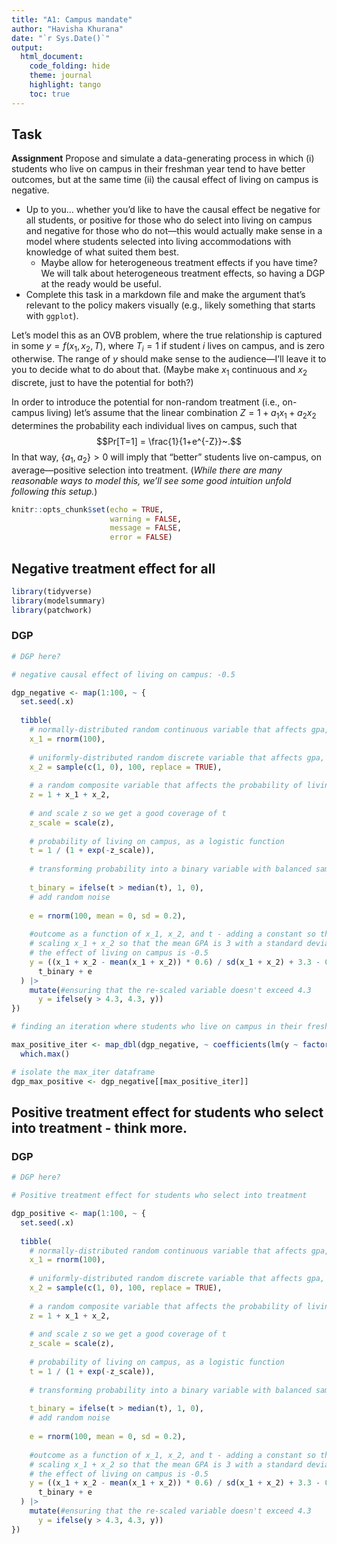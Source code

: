 ```yaml
---
title: "A1: Campus mandate" 
author: "Havisha Khurana"
date: "`r Sys.Date()`"
output: 
  html_document:
    code_folding: hide
    theme: journal
    highlight: tango
    toc: true
---
```


## Task 

**Assignment** Propose and simulate a data-generating process in which (i) students who live on campus in their freshman year tend to have better outcomes, but at the same time (ii) the causal effect of living on campus is negative. 

- Up to you... whether you'd like to have the causal effect be negative for all students, or positive for those who do select into living on campus and negative for those who do not&mdash;this would actually make sense in a model where students selected into living accommodations with knowledge of what suited them best.
    * Maybe allow for heterogeneous treatment effects if you have time? We will talk about heterogeneous treatment effects, so having a DGP at the ready would be useful.
- Complete this task in a markdown file and make the argument that's relevant to the policy makers visually (e.g., likely something that starts with `ggplot`). 


Let's model this as an OVB problem, where the true relationship is captured in some $y = f(x_{1}, x_{2}, T),$ where $T_i=1$ if student $i$ lives on campus, and is zero otherwise. The range of $y$ should make sense to the audience&mdash;I'll leave it to you to decide what to do about that. (Maybe make $x_1$ continuous and $x_2$ discrete, just to have the potential for both?) 

In order to introduce the potential for non-random treatment (i.e., on-campus living) let's assume that the linear combination $Z = 1 + a_1x_1 + a_2x_2$ determines the probability each individual lives on campus, such that $$Pr[T=1] = \frac{1}{1+e^{-Z}}~.$$ In that way, $\{a_1, a_2\} > 0$ will imply that "better" students live on-campus, on average&mdash;positive selection into treatment. (_While there are many reasonable ways to model this, we'll see some good intuition unfold following this setup._) 

```r
knitr::opts_chunk$set(echo = TRUE,
                      warning = FALSE,
                      message = FALSE,
                      error = FALSE)
```

## Negative treatment effect for all

```r
library(tidyverse)
library(modelsummary)
library(patchwork)
```

### DGP

``` r
# DGP here?

# negative causal effect of living on campus: -0.5

dgp_negative <- map(1:100, ~ {
  set.seed(.x)
  
  tibble(
    # normally-distributed random continuous variable that affects gpa, such as the standardized SAT score
    x_1 = rnorm(100),
    
    # uniformly-distributed random discrete variable that affects gpa, such as low-risk for alcohol
    x_2 = sample(c(1, 0), 100, replace = TRUE),
    
    # a random composite variable that affects the probability of living on campus
    z = 1 + x_1 + x_2,
    
    # and scale z so we get a good coverage of t
    z_scale = scale(z),
    
    # probability of living on campus, as a logistic function
    t = 1 / (1 + exp(-z_scale)),
    
    # transforming probability into a binary variable with balanced sample
    
    t_binary = ifelse(t > median(t), 1, 0),
    # add random noise
    
    e = rnorm(100, mean = 0, sd = 0.2),
    
    #outcome as a function of x_1, x_2, and t - adding a constant so that the range of gpa makes sense
    # scaling x_1 + x_2 so that the mean GPA is 3 with a standard deviation of 0.6
    # the effect of living on campus is -0.5
    y = ((x_1 + x_2 - mean(x_1 + x_2)) * 0.6) / sd(x_1 + x_2) + 3.3 - 0.5 *
      t_binary + e
  ) |>
    mutate(#ensuring that the re-scaled variable doesn't exceed 4.3
      y = ifelse(y > 4.3, 4.3, y))
})
```


``` r
# finding an iteration where students who live on campus in their freshman year tend to have better outcomes, but at the same time (ii) the estimated causal effect of living on campus is negative

max_positive_iter <- map_dbl(dgp_negative, ~ coefficients(lm(y ~ factor(t_binary), data = .x))[2]) |>
  which.max()

# isolate the max_iter dataframe
dgp_max_positive <- dgp_negative[[max_positive_iter]]
```

## Positive treatment effect for students who select into treatment - think more.

### DGP

``` r
# DGP here?

# Positive treatment effect for students who select into treatment

dgp_positive <- map(1:100, ~ {
  set.seed(.x)
  
  tibble(
    # normally-distributed random continuous variable that affects gpa, such as the standardized SAT score
    x_1 = rnorm(100),
    
    # uniformly-distributed random discrete variable that affects gpa, such as low-risk for alcohol
    x_2 = sample(c(1, 0), 100, replace = TRUE),
    
    # a random composite variable that affects the probability of living on campus
    z = 1 + x_1 + x_2,
    
    # and scale z so we get a good coverage of t
    z_scale = scale(z),
    
    # probability of living on campus, as a logistic function
    t = 1 / (1 + exp(-z_scale)),
    
    # transforming probability into a binary variable with balanced sample
    
    t_binary = ifelse(t > median(t), 1, 0),
    # add random noise
    
    e = rnorm(100, mean = 0, sd = 0.2),
    
    #outcome as a function of x_1, x_2, and t - adding a constant so that the range of gpa makes sense
    # scaling x_1 + x_2 so that the mean GPA is 3 with a standard deviation of 0.6
    # the effect of living on campus is -0.5
    y = ((x_1 + x_2 - mean(x_1 + x_2)) * 0.6) / sd(x_1 + x_2) + 3.3 - 0.5 *
      t_binary + e
  ) |>
    mutate(#ensuring that the re-scaled variable doesn't exceed 4.3
      y = ifelse(y > 4.3, 4.3, y))
})
```


